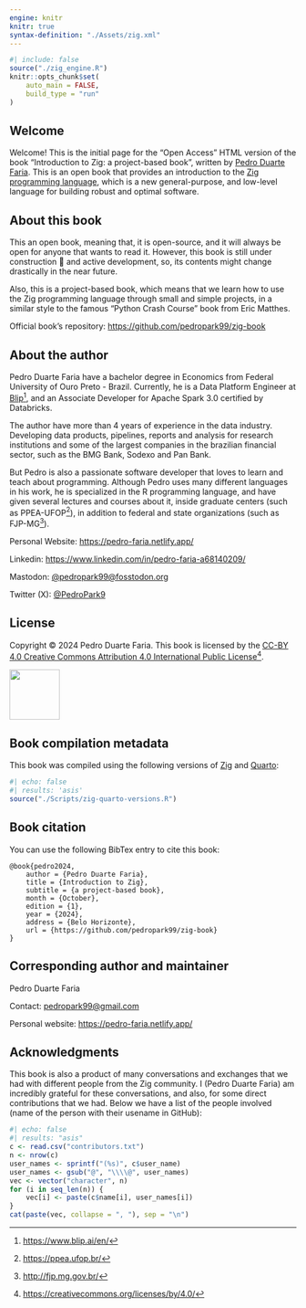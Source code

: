---
engine: knitr
knitr: true
syntax-definition: "./Assets/zig.xml"
---

```{r}
#| include: false
source("./zig_engine.R")
knitr::opts_chunk$set(
    auto_main = FALSE,
    build_type = "run"
)
```



::: {.content-visible when-format="html"}

# Welcome {.unnumbered}

Welcome! This is the initial page for the "Open Access" HTML version of the book "Introduction to Zig: a project-based book",
written by [Pedro Duarte Faria](https://pedro-faria.netlify.app/).
This is an open book that provides an introduction to the [Zig programming language](https://ziglang.org/),
which is a new general-purpose, and low-level language for building robust and optimal software.

## About this book {.unnumbered}

This an open book, meaning that, it is open-source, and it will always be open
for anyone that wants to read it. However, this book is still under construction 🚧 and active development,
so, its contents might change drastically in the near future.

Also, this is a project-based book, which means that we learn how to use the Zig programming language
through small and simple projects, in a similar style to the famous "Python Crash Course" book from Eric Matthes.

Official book's repository: <https://github.com/pedropark99/zig-book>

:::


## About the author {.unnumbered}

Pedro Duarte Faria have a bachelor degree in Economics from Federal University of Ouro Preto - Brazil.
Currently, he is a Data Platform Engineer at [Blip](https://www.blip.ai/en/)[^blip], and
an Associate Developer for Apache Spark 3.0 certified by Databricks.

[^blip]: <https://www.blip.ai/en/>


The author have more than 4 years of experience in the data industry. Developing data products, pipelines,
reports and analysis for research institutions and some of the largest companies in the
brazilian financial sector, such as the BMG Bank, Sodexo and Pan Bank.

But Pedro is also a passionate software developer that loves to
learn and teach about programming.
Although Pedro uses many different languages in his work, he is specialized in the R programming language, and have given several
lectures and courses about it, inside graduate centers (such as PPEA-UFOP^[<https://ppea.ufop.br/>]),
in addition to federal and state organizations (such as FJP-MG^[<http://fjp.mg.gov.br/>]).


Personal Website: <https://pedro-faria.netlify.app/>

Linkedin: <https://www.linkedin.com/in/pedro-faria-a68140209/>

Mastodon: [\@pedropark99\@fosstodon.org](https://fosstodon.org/@pedropark99)

Twitter (X): [\@PedroPark9](https://twitter.com/PedroPark9)

## License {.unnumbered}

Copyright © 2024 Pedro Duarte Faria. This book is licensed by the [CC-BY 4.0 Creative Commons Attribution 4.0 International Public License](https://creativecommons.org/licenses/by/4.0/)[^cc-license].

[^cc-license]: <https://creativecommons.org/licenses/by/4.0/>

![](Figures/creative-commoms-88x31.png){width=88px}


## Book compilation metadata {.unnumbered}

This book was compiled using the following versions of [Zig](https://ziglang.org) and [Quarto](https://quarto.org):

```{r}
#| echo: false
#| results: 'asis'
source("./Scripts/zig-quarto-versions.R")
```

## Book citation {.unnumbered}

You can use the following BibTex entry to cite this book:

```
@book{pedro2024,
    author = {Pedro Duarte Faria},
    title = {Introduction to Zig},
    subtitle = {a project-based book},
    month = {October},
    edition = {1},
    year = {2024},
    address = {Belo Horizonte},
    url = {https://github.com/pedropark99/zig-book}
}
```

## Corresponding author and maintainer {.unnumbered}

Pedro Duarte Faria

Contact: [pedropark99\@gmail.com](mailto:pedropark99@gmail.com)

Personal website: <https://pedro-faria.netlify.app/>


## Acknowledgments {.unnumbered}

This book is also a product of many conversations and exchanges that we had
with different people from the Zig community. I (Pedro Duarte Faria) am incredibly
grateful for these conversations, and also, for some direct contributions that we
had. Below we have a list of the people involved (name of the person with their usename in GitHub):

```{r}
#| echo: false
#| results: "asis"
c <- read.csv("contributors.txt")
n <- nrow(c)
user_names <- sprintf("(%s)", c$user_name)
user_names <- gsub("@", "\\\\@", user_names)
vec <- vector("character", n)
for (i in seq_len(n)) {
    vec[i] <- paste(c$name[i], user_names[i])
}
cat(paste(vec, collapse = ", "), sep = "\n")
```


